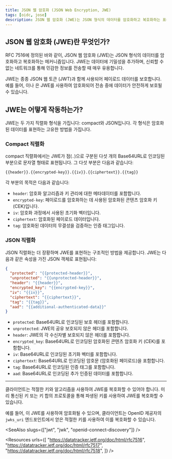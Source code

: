 ```yaml
---
title: JSON 웹 암호화 (JSON Web Encryption, JWE)
tags: [oidc, jose]
description: JSON 웹 암호화 (JWE)는 JSON 형식의 데이터를 암호화하고 복호화하는 표준 방법입니다. 종종 JSON 웹 토큰 (JWT)을 전송할 때 민감한 정보를 보호하는 데 사용됩니다.
---
```


## JSON 웹 암호화 (JWE)란 무엇인가?

RFC 7516에 정의된 바와 같이, JSON 웹 암호화 (JWE)는 JSON 형식의 데이터를 암호화하고 복호화하는 메커니즘입니다. JWE는 데이터에 기밀성을 추가하며, 신뢰할 수 없는 네트워크를 통해 민감한 정보를 전송할 때 매우 유용합니다.

JWE는 종종 <Ref slug="jwt">JSON 웹 토큰 (JWT)</Ref>과 함께 사용되어 페이로드 데이터를 보호합니다. 예를 들어, <Ref slug="id-token" />이나 <Ref slug="access-token" />은 JWE를 사용하여 암호화되어 전송 중에 데이터가 안전하게 보호될 수 있습니다.

## JWE는 어떻게 작동하는가?

JWE는 두 가지 직렬화 형식을 가집니다: compact와 JSON입니다. 각 형식은 암호화된 데이터를 표현하는 고유한 방법을 가집니다.

### Compact 직렬화

compact 직렬화에서는 JWE가 점(`.`)으로 구분된 다섯 개의 Base64URL로 인코딩된 부분으로 문자열 형태로 표현됩니다. 그 다섯 부분은 다음과 같습니다:

```
{{header}}.{{encrypted-key}}.{{iv}}.{{ciphertext}}.{{tag}}
```

각 부분의 목적은 다음과 같습니다:

- `header`: 암호화 알고리즘과 키 관리에 대한 메타데이터를 포함합니다.
- `encrypted-key`: 페이로드를 암호화하는 데 사용된 암호화된 콘텐츠 암호화 키 (CEK)입니다.
- `iv`: 암호화 과정에서 사용된 초기화 벡터입니다.
- `ciphertext`: 암호화된 페이로드 데이터입니다.
- `tag`: 암호화된 데이터의 무결성을 검증하는 인증 태그입니다.

### JSON 직렬화

JSON 직렬화는 더 장황하며 JWE를 표현하는 구조적인 방법을 제공합니다. JWE는 다음과 같은 속성을 가진 JSON 객체로 표현됩니다:

```json
{
  "protected": "{{protected-header}}",
  "unprotected": "{{unprotected-header}}",
  "header": "{{header}}",
  "encrypted_key": "{{encrypted-key}}",
  "iv": "{{iv}}",
  "ciphertext": "{{ciphertext}}",
  "tag": "{{tag}}",
  "aad": "{{additional-authenticated-data}}"
}
```

- `protected`: Base64URL로 인코딩된 보호 헤더를 포함합니다.
- `unprotected`: JWE의 공유 보호되지 않은 헤더를 포함합니다.
- `header`: JWE의 각 수신자별 보호되지 않은 헤더를 포함합니다.
- `encrypted_key`: Base64URL로 인코딩된 암호화된 콘텐츠 암호화 키 (CEK)를 포함합니다.
- `iv`: Base64URL로 인코딩된 초기화 벡터를 포함합니다.
- `ciphertext`: Base64URL로 인코딩된 암호문 (암호화된 페이로드)을 포함합니다.
- `tag`: Base64URL로 인코딩된 인증 태그를 포함합니다.
- `aad`: Base64URL로 인코딩된 추가 인증된 데이터를 포함합니다.

---

클라이언트는 적절한 키와 알고리즘을 사용하여 JWE를 복호화할 수 있어야 합니다. 미리 통신된 키 또는 키 합의 프로토콜을 통해 파생된 키를 사용하여 JWE를 복호화할 수 있습니다.

예를 들어, <Ref slug="id-token" />이 JWE를 사용하여 암호화될 수 있으며, 클라이언트는 OpenID 제공자의 `jwks_uri` 엔드포인트에서 얻은 적절한 키를 사용하여 이를 복호화할 수 있습니다.

<SeeAlso slugs={["jwt", "jwk", "openid-connect-discovery"]} />

<Resources
  urls={[
    "https://datatracker.ietf.org/doc/html/rfc7516",
    "https://datatracker.ietf.org/doc/html/rfc7517",
    "https://datatracker.ietf.org/doc/html/rfc7518",
  ]}
/>
